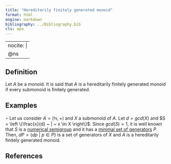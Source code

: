 ```yaml
---
title: "Hereditarily finitely generated monoid"
format: html
engine: markdown
bibliography: ../Bibliography.bib
cls: apa
---
```


---
nocite: |
  @ns
---

<!-- Definición de Num. Sem. -->

## Definition

Let $A$ be a monoid. It is said that $A$ is a hereditarily finitely generated monoid if every submonoid is finitely generated.

## Examples

$\circ$ Let us consider $A = (\mathbb{N}, +)$ and $X$ a submonoid of $A$. Let $d = gcd(X)$ and $S = \left \{\frac{x}{d} ~ | ~ x \in X \right\}$. Since $gcd(S) = 1$, it is well known that $S$ is a [numerical semigroup](../Basic-concepts/Numerical-semigroup.qmd) and it has a [minimal set of generators](../Basic-concepts/Minimal-set-of-generators.qmd) $P$. Then, $dP = \{dp ~ | ~ p \in P\}$ is a set of generators of $X$ and $A$ is a hereditarily finitely generated monoid.

## References

::: {#refs}

:::
